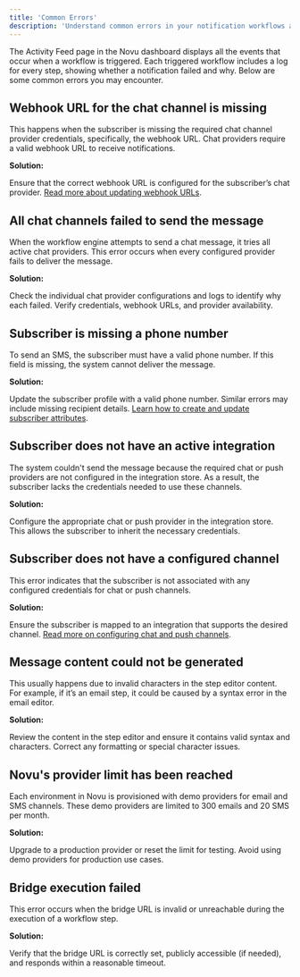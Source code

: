 ```yaml
---
title: 'Common Errors'
description: 'Understand common errors in your notification workflows and how to resolve them'
---
```


The Activity Feed page in the Novu dashboard displays all the events that occur when a workflow is triggered. Each triggered workflow includes a log for every step, showing whether a notification failed and why. Below are some common errors you may encounter.

## Webhook URL for the chat channel is missing

This happens when the subscriber is missing the required chat channel provider credentials, specifically, the webhook URL. Chat providers require a valid webhook URL to receive notifications.

**Solution:**

Ensure that the correct webhook URL is configured for the subscriber’s chat provider. [Read more about updating webhook URLs](/platform/integrations/chat#update-credential-webhookurl).

## All chat channels failed to send the message

When the workflow engine attempts to send a chat message, it tries all active chat providers. This error occurs when every configured provider fails to deliver the message.

**Solution:**

Check the individual chat provider configurations and logs to identify why each failed. Verify credentials, webhook URLs, and provider availability.

## Subscriber is missing a phone number

To send an SMS, the subscriber must have a valid phone number. If this field is missing, the system cannot deliver the message.

**Solution:**

Update the subscriber profile with a valid phone number. Similar errors may include missing recipient details. [Learn how to create and update subscriber attributes](/platform/concepts/subscribers).

## Subscriber does not have an active integration

The system couldn't send the message because the required chat or push providers are not configured in the integration store. As a result, the subscriber lacks the credentials needed to use these channels.

**Solution:**

Configure the appropriate chat or push provider in the integration store. This allows the subscriber to inherit the necessary credentials.

## Subscriber does not have a configured channel

This error indicates that the subscriber is not associated with any configured credentials for chat or push channels.

**Solution:**

Ensure the subscriber is mapped to an integration that supports the desired channel. [Read more on configuring chat and push channels](/platform/integrations/push).

## Message content could not be generated

This usually happens due to invalid characters in the step editor content. For example, if it’s an email step, it could be caused by a syntax error in the email editor.

**Solution:**

Review the content in the step editor and ensure it contains valid syntax and characters. Correct any formatting or special character issues.

## Novu's provider limit has been reached

Each environment in Novu is provisioned with demo providers for email and SMS channels. These demo providers are limited to 300 emails and 20 SMS per month.

**Solution:**

Upgrade to a production provider or reset the limit for testing. Avoid using demo providers for production use cases.

## Bridge execution failed

This error occurs when the bridge URL is invalid or unreachable during the execution of a workflow step.

**Solution:**

Verify that the bridge URL is correctly set, publicly accessible (if needed), and responds within a reasonable timeout.